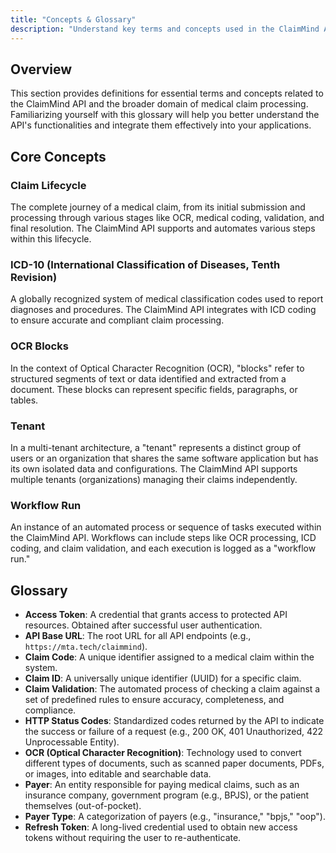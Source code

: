 ```yaml
---
title: "Concepts & Glossary"
description: "Understand key terms and concepts used in the ClaimMind API and medical claim processing."
---
```


## Overview

This section provides definitions for essential terms and concepts related to the ClaimMind API and the broader domain of medical claim processing. Familiarizing yourself with this glossary will help you better understand the API's functionalities and integrate them effectively into your applications.

## Core Concepts

### Claim Lifecycle
The complete journey of a medical claim, from its initial submission and processing through various stages like OCR, medical coding, validation, and final resolution. The ClaimMind API supports and automates various steps within this lifecycle.


### ICD-10 (International Classification of Diseases, Tenth Revision)
A globally recognized system of medical classification codes used to report diagnoses and procedures. The ClaimMind API integrates with ICD coding to ensure accurate and compliant claim processing.

### OCR Blocks
In the context of Optical Character Recognition (OCR), "blocks" refer to structured segments of text or data identified and extracted from a document. These blocks can represent specific fields, paragraphs, or tables.

### Tenant
In a multi-tenant architecture, a "tenant" represents a distinct group of users or an organization that shares the same software application but has its own isolated data and configurations. The ClaimMind API supports multiple tenants (organizations) managing their claims independently.

### Workflow Run
An instance of an automated process or sequence of tasks executed within the ClaimMind API. Workflows can include steps like OCR processing, ICD coding, and claim validation, and each execution is logged as a "workflow run."

## Glossary

*   **Access Token**: A credential that grants access to protected API resources. Obtained after successful user authentication.
*   **API Base URL**: The root URL for all API endpoints (e.g., `https://mta.tech/claimmind`).
*   **Claim Code**: A unique identifier assigned to a medical claim within the system.
*   **Claim ID**: A universally unique identifier (UUID) for a specific claim.
*   **Claim Validation**: The automated process of checking a claim against a set of predefined rules to ensure accuracy, completeness, and compliance.
*   **HTTP Status Codes**: Standardized codes returned by the API to indicate the success or failure of a request (e.g., 200 OK, 401 Unauthorized, 422 Unprocessable Entity).
*   **OCR (Optical Character Recognition)**: Technology used to convert different types of documents, such as scanned paper documents, PDFs, or images, into editable and searchable data.
*   **Payer**: An entity responsible for paying medical claims, such as an insurance company, government program (e.g., BPJS), or the patient themselves (out-of-pocket).
*   **Payer Type**: A categorization of payers (e.g., "insurance," "bpjs," "oop").
*   **Refresh Token**: A long-lived credential used to obtain new access tokens without requiring the user to re-authenticate.
